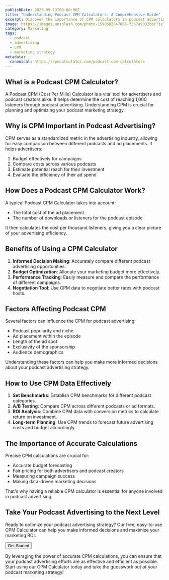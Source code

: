 ```yaml
---
publishDate: 2023-09-13T00:00:00Z
title: "Understanding Podcast CPM Calculators: A Comprehensive Guide"
excerpt: Discover the importance of CPM calculators in podcast advertising and how they can optimize your marketing strategy.
image: https://images.unsplash.com/photo-1590602847861-f357a9332bbc?ixlib=rb-4.0.3&ixid=M3wxMjA3fDB8MHxwaG90by1wYWdlfHx8fGVufDB8fHx8fA%3D%3D&auto=format&fit=crop&w=1650&q=80
category: Marketing
tags:
  - podcast
  - advertising
  - CPM
  - marketing strategy
metadata:
  canonical: https://cpmcalculator.com/podcast-cpm-calculators
---
```



## What is a Podcast CPM Calculator?

A Podcast CPM (Cost Per Mille) Calculator is a vital tool for advertisers and podcast creators alike. It helps determine the cost of reaching 1,000 listeners through podcast advertising. Understanding CPM is crucial for planning and optimizing your podcast marketing strategy.

## Why is CPM Important in Podcast Advertising?

CPM serves as a standardized metric in the advertising industry, allowing for easy comparison between different podcasts and ad placements. It helps advertisers:

1. Budget effectively for campaigns
2. Compare costs across various podcasts
3. Estimate potential reach for their investment
4. Evaluate the efficiency of their ad spend

## How Does a Podcast CPM Calculator Work?

A typical Podcast CPM Calculator takes into account:

- The total cost of the ad placement
- The number of downloads or listeners for the podcast episode

It then calculates the cost per thousand listeners, giving you a clear picture of your advertising efficiency.

## Benefits of Using a CPM Calculator

1. **Informed Decision Making**: Accurately compare different podcast advertising opportunities.
2. **Budget Optimization**: Allocate your marketing budget more effectively.
3. **Performance Tracking**: Easily measure and compare the performance of different campaigns.
4. **Negotiation Tool**: Use CPM data to negotiate better rates with podcast hosts.

## Factors Affecting Podcast CPM

Several factors can influence the CPM for podcast advertising:

- Podcast popularity and niche
- Ad placement within the episode
- Length of the ad spot
- Exclusivity of the sponsorship
- Audience demographics

Understanding these factors can help you make more informed decisions about your podcast advertising strategy.

## How to Use CPM Data Effectively

1. **Set Benchmarks**: Establish CPM benchmarks for different podcast categories.
2. **A/B Testing**: Compare CPM across different podcasts or ad formats.
3. **ROI Analysis**: Combine CPM data with conversion metrics to calculate return on investment.
4. **Long-term Planning**: Use CPM trends to forecast future advertising costs and budget accordingly.

## The Importance of Accurate Calculations

Precise CPM calculations are crucial for:

- Accurate budget forecasting
- Fair pricing for both advertisers and podcast creators
- Measuring campaign success
- Making data-driven marketing decisions

That's why having a reliable CPM calculator is essential for anyone involved in podcast advertising.

## Take Your Podcast Advertising to the Next Level

Ready to optimize your podcast advertising strategy? Our free, easy-to-use CPM Calculator can help you make informed decisions and maximize your marketing ROI.

<div class="text-center mt-8">
  <Button  href="/" class="btn-primary bg-blue-500 ">Get Started</Button>
</div>

By leveraging the power of accurate CPM calculations, you can ensure that your podcast advertising efforts are as effective and efficient as possible. Start using our CPM Calculator today and take the guesswork out of your podcast marketing strategy!
